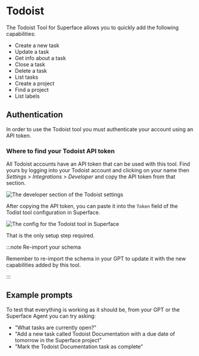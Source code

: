 # Todoist

The Todoist Tool for Superface allows you to quickly add the following capabilities:

- Create a new task
- Update a task
- Get info about a task
- Close a task
- Delete a task
- List tasks
- Create a project
- Find a project
- List labels

## Authentication

In order to use the Todoist tool you must authenticate your account using an API token.

### Where to find your Todoist API token

All Todoist accounts have an API token that can be used with this tool. Find yours by logging into your Todoist account and clicking on your name then _Settings > Integrations > Developer_ and copy the API token from that section.

![The developer section of the Todoist settings](/img/tools/tools-todoist-developer.png)

After copying the API token, you can paste it into the `Token` field of the Todist tool configuration in Superface.

![The config for the Todoist tool in Superface](/img/tools/tools-todoist-apikey.png)

That is the only setup step required.

:::note Re-import your schema

Remember to re-import the schema in your GPT to update it with the new capabilities added by this tool.

:::

## Example prompts

To test that everything is working as it should be, from your GPT or the Superface Agent you can try asking:

- "What tasks are currently open?"
- "Add a new task called Todoist Documentation with a due date of tomorrow in the Superface project"
- "Mark the Todoist Documentation task as complete"

